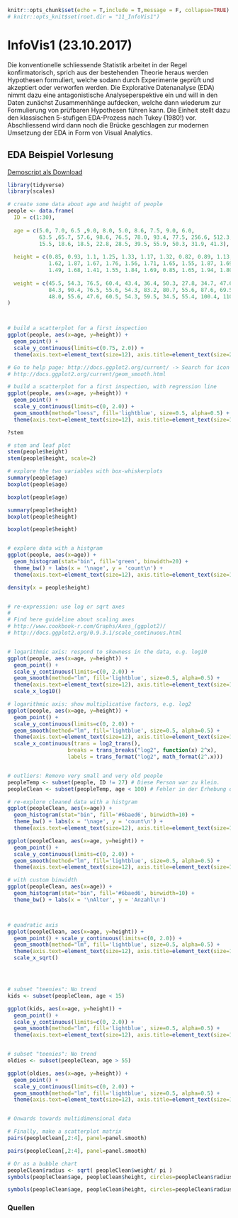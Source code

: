 ```r

knitr::opts_chunk$set(echo = T,include = T,message = F, collapse=TRUE)
# knitr::opts_knit$set(root.dir = "11_InfoVis1") 

```


# InfoVis1 (23.10.2017)

Die konventionelle schliessende Statistik arbeitet in der Regel konfirmatorisch, sprich aus der bestehenden Theorie heraus werden Hypothesen formuliert, welche sodann durch Experimente geprüft und akzeptiert oder verworfen werden. Die Explorative Datenanalyse (EDA) nimmt dazu eine antagonistische Analyseperspektive ein und will in den Daten zunächst Zusammenhänge aufdecken, welche dann wiederum zur Formulierung von prüfbaren Hypothesen führen kann. Die Einheit stellt dazu den klassischen 5-stufigen EDA-Prozess nach Tukey (1980!) vor. Abschliessend wird dann noch die Brücke geschlagen zur modernen Umsetzung der EDA in Form von Visual Analytics.

## EDA Beispiel Vorlesung

[Demoscript als Download](11_InfoVis1/RFiles/Demo_EDA.R)


```r


library(tidyverse)
library(scales)

# create some data about age and height of people
people <- data.frame(
  ID = c(1:30),
  
  age = c(5.0, 7.0, 6.5 ,9.0, 8.0, 5.0, 8.6, 7.5, 9.0, 6.0,
          63.5 ,65.7, 57.6, 98.6, 76.5, 78.0, 93.4, 77.5, 256.6, 512.3,
          15.5, 18.6, 18.5, 22.8, 28.5, 39.5, 55.9, 50.3, 31.9, 41.3),
  
  height = c(0.85, 0.93, 1.1, 1.25, 1.33, 1.17, 1.32, 0.82, 0.89, 1.13,
             1.62, 1.87, 1.67, 1.76, 1.56, 1.71, 1.65, 1.55, 1.87, 1.69,
             1.49, 1.68, 1.41, 1.55, 1.84, 1.69, 0.85, 1.65, 1.94, 1.80),
  
  weight = c(45.5, 54.3, 76.5, 60.4, 43.4, 36.4, 50.3, 27.8, 34.7, 47.6,
             84.3, 90.4, 76.5, 55.6, 54.3, 83.2, 80.7, 55.6, 87.6, 69.5,
             48.0, 55.6, 47.6, 60.5, 54.3, 59.5, 34.5, 55.4, 100.4, 110.3)
)



# build a scatterplot for a first inspection
ggplot(people, aes(x=age, y=height)) + 
  geom_point() + 
  scale_y_continuous(limits=c(0.75, 2.0)) +
  theme(axis.text=element_text(size=12), axis.title=element_text(size=20,face="bold"))

# Go to help page: http://docs.ggplot2.org/current/ -> Search for icon of fit-line
# http://docs.ggplot2.org/current/geom_smooth.html

# build a scatterplot for a first inspection, with regression line
ggplot(people, aes(x=age, y=height)) + 
  geom_point() + 
  scale_y_continuous(limits=c(0, 2.0)) +
  geom_smooth(method="loess", fill='lightblue', size=0.5, alpha=0.5) +
  theme(axis.text=element_text(size=12), axis.title=element_text(size=14,face="bold"))

?stem

# stem and leaf plot
stem(people$height)
stem(people$height, scale=2)

# explore the two variables with box-whiskerplots
summary(people$age)
boxplot(people$age)

boxplot(people$age)

summary(people$height)
boxplot(people$height)

boxplot(people$height)


# explore data with a histgram
ggplot(people, aes(x=age)) + 
  geom_histogram(stat="bin", fill='green', binwidth=20) + 
  theme_bw() + labs(x = '\nage', y = 'count\n') +
  theme(axis.text=element_text(size=12), axis.title=element_text(size=14,face="bold")) 

density(x = people$height)


# re-expression: use log or sqrt axes
#
# Find here guideline about scaling axes 
# http://www.cookbook-r.com/Graphs/Axes_(ggplot2)/
# http://docs.ggplot2.org/0.9.3.1/scale_continuous.html


# logarithmic axis: respond to skewness in the data, e.g. log10 
ggplot(people, aes(x=age, y=height)) + 
  geom_point() + 
  scale_y_continuous(limits=c(0, 2.0)) +
  geom_smooth(method="lm", fill='lightblue', size=0.5, alpha=0.5) +
  theme(axis.text=element_text(size=12), axis.title=element_text(size=14,face="bold")) +
  scale_x_log10()

# logarithmic axis: show multiplicative factors, e.g. log2
ggplot(people, aes(x=age, y=height)) + 
  geom_point() + 
  scale_y_continuous(limits=c(0, 2.0)) +
  geom_smooth(method="lm", fill='lightblue', size=0.5, alpha=0.5) +
  theme(axis.text=element_text(size=12), axis.title=element_text(size=14,face="bold")) +
  scale_x_continuous(trans = log2_trans(),
                   breaks = trans_breaks("log2", function(x) 2^x),
                   labels = trans_format("log2", math_format(2^.x)))


# outliers: Remove very small and very old people
peopleTemp <- subset(people, ID != 27) # Diese Person war zu klein.
peopleClean <- subset(peopleTemp, age < 100) # Fehler in der Erhebung des Alters

# re-explore cleaned data with a histgram
ggplot(peopleClean, aes(x=age)) + 
  geom_histogram(stat="bin", fill='#6baed6', binwidth=10) + 
  theme_bw() + labs(x = '\nage', y = 'count\n') +
  theme(axis.text=element_text(size=12), axis.title=element_text(size=14,face="bold"))

ggplot(peopleClean, aes(x=age, y=height)) + 
  geom_point() + 
  scale_y_continuous(limits=c(0, 2.0)) +
  geom_smooth(method="lm", fill='lightblue', size=0.5, alpha=0.5) +
  theme(axis.text=element_text(size=12), axis.title=element_text(size=14,face="bold"))

# with custom binwidth
ggplot(peopleClean, aes(x=age)) + 
  geom_histogram(stat="bin", fill='#6baed6', binwidth=10) + 
  theme_bw() + labs(x = '\nAlter', y = 'Anzahl\n')



# quadratic axis
ggplot(peopleClean, aes(x=age, y=height)) + 
  geom_point() + scale_y_continuous(limits=c(0, 2.0)) +
  geom_smooth(method="lm", fill='lightblue', size=0.5, alpha=0.5) +
  theme(axis.text=element_text(size=12), axis.title=element_text(size=14,face="bold")) +
  scale_x_sqrt()




# subset "teenies": No trend
kids <- subset(peopleClean, age < 15)

ggplot(kids, aes(x=age, y=height)) + 
  geom_point() + 
  scale_y_continuous(limits=c(0, 2.0)) +
  geom_smooth(method="lm", fill='lightblue', size=0.5, alpha=0.5) +
  theme(axis.text=element_text(size=12), axis.title=element_text(size=14,face="bold"))


# subset "teenies": No trend
oldies <- subset(peopleClean, age > 55)

ggplot(oldies, aes(x=age, y=height)) + 
  geom_point() + 
  scale_y_continuous(limits=c(0, 2.0)) +
  geom_smooth(method="lm", fill='lightblue', size=0.5, alpha=0.5) +
  theme(axis.text=element_text(size=12), axis.title=element_text(size=14,face="bold"))


# Onwards towards multidimensional data

# Finally, make a scatterplot matrix
pairs(peopleClean[,2:4], panel=panel.smooth)

pairs(peopleClean[,2:4], panel=panel.smooth)

# Or as a bubble chart
peopleClean$radius <- sqrt( peopleClean$weight/ pi )
symbols(peopleClean$age, peopleClean$height, circles=peopleClean$radius)

symbols(peopleClean$age, peopleClean$height, circles=peopleClean$radius)

```

### Quellen

```r
```
